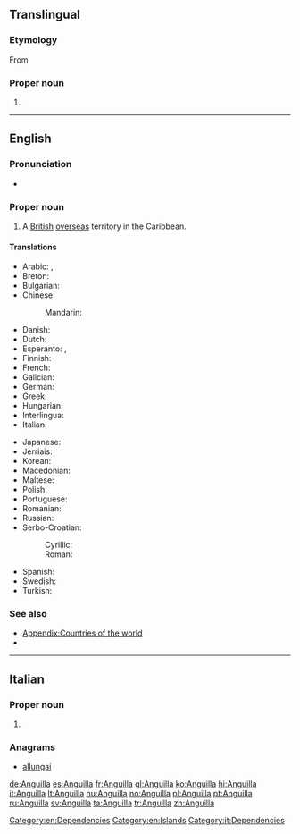 {{also|anguilla}}
==Translingual==
{{rfi}}
{{wikipedia|Anguilla (genus)}}
{{wikispecies}}

===Etymology===
From {{etyl|la|mul}} {{term|anguilla||lang=la|eel}}

===Proper noun===
{{mul-proper noun|head=''Anguilla''}}

# {{taxon|genus|family|Anguillidae|a type of [[eel]]}}

----

==English==
{{wikipedia}}

===Pronunciation===
* {{IPA|/æŋˈgwɪlə/|lang=en}}

===Proper noun===
{{en-proper noun}}

# A [[British]] [[overseas]] territory in the Caribbean.

====Translations====
{{trans-top|British overseas territory in the Caribbean}}
* Arabic: {{t-|ar|أنغيلا|f|tr='anghiila|sc=Arab}}, {{t-|ar|أنجويلا|f|tr='angiila|sc=Arab}}
* Breton: {{t-|br|Anguilla}}
* Bulgarian: {{t-|bg|Ангила}}
* Chinese:
*: Mandarin: {{t-|cmn|安圭拉|tr=Anguīlā|sc=Hani}}
* Danish: {{t-|da|Anguilla}}
* Dutch: {{t-|nl|Anguilla}}
* Esperanto: {{t-|eo|Angvilo}}, {{t-|eo|Angilo}}
* Finnish: {{t-|fi|Anguilla}}
* French: {{t+|fr|Anguilla}}
* Galician: {{t+|gl|Anguila}}
* German: {{t+|de|Anguilla}}
* Greek: {{t+|el|Ανγκουίλα}}
* Hungarian: {{t+|hu|Anguilla}}
* Interlingua: {{t-|ia|Anguilla}}
* Italian: {{t+|it|Anguilla}}
{{trans-mid}}
* Japanese: {{t-|ja|アンギラ|tr=Angira}}
* Jèrriais: {{tø|roa-jer|Anguilla}}
* Korean: {{t-|ko|앙길라|tr=Anggilla}}
* Macedonian: {{t-|mk|Ангилја|tr=Angílja|f}}
* Maltese: {{t-|mt|Angulja}}
* Polish: {{t+|pl|Anguilla}}
* Portuguese: {{t+|pt|Anguila}}
* Romanian: {{t-|ro|Anguila|f}}
* Russian: {{t+|ru|Ангилья|f|tr=Angíl'ja}}
* Serbo-Croatian:
*: Cyrillic: {{t-|sh|Ангвила|f}}
*: Roman: {{t-|sh|Angvila|f}}
* Spanish: {{t+|es|Anguila}}
* Swedish: {{t+|sv|Anguilla}}
* Turkish: {{t+|tr|Anguilla}}
{{trans-bottom}}

===See also===
* [[Appendix:Countries of the world]]
* {{pedia}}

[[Category:en:Dependencies]]
[[Category:en:Islands]]

----

==Italian==
{{wikipedia|lang=it}}

===Proper noun===
{{it-proper noun}}

# {{l/en|Anguilla}}

===Anagrams===
* [[allungai#Italian|allungai]]

[[Category:it:Dependencies]]

[[de:Anguilla]]
[[es:Anguilla]]
[[fr:Anguilla]]
[[gl:Anguilla]]
[[ko:Anguilla]]
[[hi:Anguilla]]
[[it:Anguilla]]
[[lt:Anguilla]]
[[hu:Anguilla]]
[[no:Anguilla]]
[[pl:Anguilla]]
[[pt:Anguilla]]
[[ru:Anguilla]]
[[sv:Anguilla]]
[[ta:Anguilla]]
[[tr:Anguilla]]
[[zh:Anguilla]]